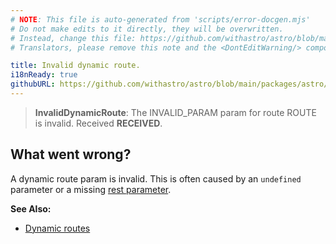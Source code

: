```yaml
---
# NOTE: This file is auto-generated from 'scripts/error-docgen.mjs'
# Do not make edits to it directly, they will be overwritten.
# Instead, change this file: https://github.com/withastro/astro/blob/main/packages/astro/src/core/errors/errors-data.ts
# Translators, please remove this note and the <DontEditWarning/> component.

title: Invalid dynamic route.
i18nReady: true
githubURL: https://github.com/withastro/astro/blob/main/packages/astro/src/core/errors/errors-data.ts
---
```


<DontEditWarning />


> **InvalidDynamicRoute**: The INVALID_PARAM param for route ROUTE is invalid. Received **RECEIVED**.

## What went wrong?
A dynamic route param is invalid. This is often caused by an `undefined` parameter or a missing [rest parameter](/en/guides/routing/#rest-parameters).

**See Also:**
-  [Dynamic routes](/en/guides/routing/#dynamic-routes)


